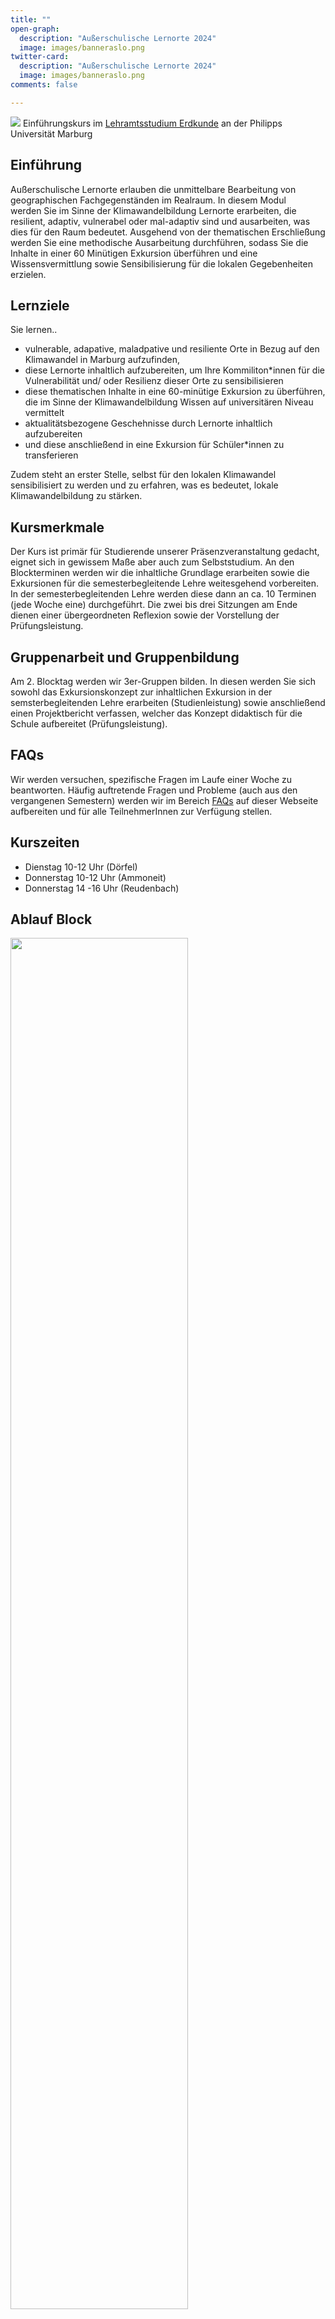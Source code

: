 ```yaml
---
title: ""
open-graph:
  description: "Außerschulische Lernorte 2024"
  image: images/banneraslo.png
twitter-card:
  description: "Außerschulische Lernorte 2024"
  image: images/banneraslo.png
comments: false

---
```


```{=html}
<style>
  body {
  background-image: url("");
  background-size: cover;
  background-repeat: no-repeat;
}
  
</style>
```
![](images/banneraslo.png)
Einführungskurs im [Lehramtsstudium Erdkunde](https://www.uni-marburg.de/de/fb19/studium/studiengaenge/erdkunde-lehramt-gymnasium/herzlich-willkommen-beim-bachelor-geographie) an der Philipps Universität Marburg

## Einführung

Außerschulische Lernorte erlauben die unmittelbare Bearbeitung von geographischen Fachgegenständen im Realraum. In diesem Modul werden Sie im Sinne der Klimawandelbildung Lernorte erarbeiten, die resilient, adaptiv, vulnerabel oder mal-adaptiv sind und ausarbeiten, was dies für den Raum bedeutet. Ausgehend von der thematischen Erschließung werden Sie eine methodische Ausarbeitung durchführen, sodass Sie die Inhalte in einer 60 Minütigen Exkursion überführen und eine Wissensvermittlung sowie Sensibilisierung für die lokalen Gegebenheiten erzielen. 

## Lernziele

Sie lernen.. 

* vulnerable, adapative, maladpative und resiliente Orte in Bezug auf den Klimawandel in Marburg aufzufinden,
* diese Lernorte inhaltlich aufzubereiten, um Ihre Kommiliton*innen für die Vulnerabilität und/ oder Resilienz dieser Orte zu sensibilisieren 
* diese thematischen Inhalte in eine 60-minütige Exkursion zu überführen, die im Sinne der Klimawandelbildung Wissen auf universitären Niveau vermittelt
* aktualitätsbezogene Geschehnisse durch Lernorte inhaltlich aufzubereiten  
* und diese anschließend in eine Exkursion für Schüler*innen zu transferieren
  
Zudem steht an erster Stelle, selbst für den lokalen Klimawandel sensibilisiert zu werden und zu erfahren, was es bedeutet, lokale Klimawandelbildung zu stärken. 


## Kursmerkmale

Der Kurs ist primär für Studierende unserer Präsenzveranstaltung gedacht, eignet sich in gewissem Maße aber auch zum Selbststudium.
An den Blockterminen werden wir die inhaltliche Grundlage erarbeiten sowie die Exkursionen für die semesterbegleitende Lehre weitesgehend vorbereiten. In der semesterbegleitenden Lehre werden diese dann an ca. 10 Terminen (jede Woche eine) durchgeführt. Die zwei bis drei Sitzungen am Ende dienen einer übergeordneten Reflexion sowie der Vorstellung der Prüfungsleistung. 

## Gruppenarbeit und Gruppenbildung 
Am 2. Blocktag werden wir 3er-Gruppen bilden. In diesen werden Sie sich sowohl das Exkursionskonzept zur inhaltlichen Exkursion in der semsterbegleitenden Lehre erarbeiten (Studienleistung) sowie anschließend einen Projektbericht verfassen, welcher das Konzept didaktisch für die Schule aufbereitet (Prüfungsleistung).

## FAQs

Wir werden versuchen, spezifische Fragen im Laufe einer Woche zu beantworten. Häufig auftretende Fragen und Probleme (auch aus den vergangenen Semestern) werden wir im Bereich [FAQs](unit00/unit00-faq.qmd) auf dieser Webseite aufbereiten und für alle TeilnehmerInnen zur Verfügung stellen.

## Kurszeiten
* Dienstag 10-12 Uhr (Dörfel)
* Donnerstag 10-12 Uhr (Ammoneit)
* Donnerstag 14 -16 Uhr (Reudenbach)

## Ablauf Block 

![](images/Blocktermin_Zeiten.png){.lightbox width="75%" fig-align="center"}


## Team

Viel Spaß in unserem Kurs und beim Lernen an der Universität Marburg!

## Ilias Sammelkurs für alle Parallelgruppen

[Beitritt Ilias Sammelkurs Kurs](https://ilias3.uni-marburg.de/ilias.php?ref_id=3906018&cmdClass=ilobjcoursegui&cmd=view&cmdNode=z0:na&baseClass=ilRepositoryGUI)